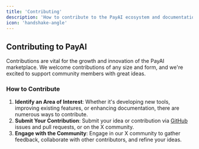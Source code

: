 ```yaml
---
title: 'Contributing'
description: 'How to contribute to the PayAI ecosystem and documentation.'
icon: 'handshake-angle'
---
```


## Contributing to PayAI

Contributions are vital for the growth and innovation of the PayAI marketplace. We welcome contributions of any size and form, and we're excited to support community members with great ideas.

### How to Contribute

1. **Identify an Area of Interest**: Whether it's developing new tools, improving existing features, or enhancing documentation, there are numerous ways to contribute.
2. **Submit Your Contribution**: Submit your idea or contribution via [GitHub](https://github.com/PayAINetwork) issues and pull requests, or on the X community.
3. **Engage with the Community**: Engage in our X community to gather feedback, collaborate with other contributors, and refine your ideas.


